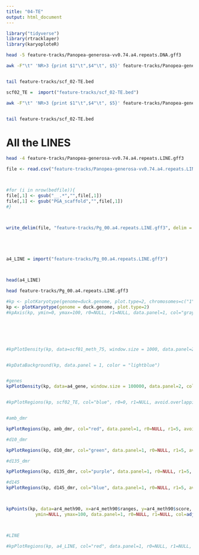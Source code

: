 ```yaml
---
title: "04-TE"
output: html_document
---
```

```r
library("tidyverse")
library(rtracklayer)
library(karyoploteR)
```





```bash
head -5 feature-tracks/Panopea-generosa-vv0.74.a4.repeats.DNA.gff3
```


```bash

awk -F"\t" 'NR>3 {print $1"\t",$4"\t", $5}' feature-tracks/Panopea-generosa-vv0.74.a4.repeats.DNA.gff3 | sed 's/PGA_scaffold2__36_contigs__length_69596280/2/g' | grep -v "scaffold" > feature-tracks/scf_02-TE.bed


tail feature-tracks/scf_02-TE.bed
```



```r
scf02_TE =  import("feature-tracks/scf_02-TE.bed")

```

```bash

awk -F"\t" 'NR>3 {print $1"\t",$4"\t", $5}' feature-tracks/Panopea-generosa-vv0.74.a4.repeats.DNA.gff3 | sed 's/PGA_scaffold2__36_contigs__length_69596280/2/g' | grep -v "scaffold" > feature-tracks/scf_02-TE.bed


tail feature-tracks/scf_02-TE.bed


```


# All the LINES

```bash
head -4 feature-tracks/Panopea-generosa-vv0.74.a4.repeats.LINE.gff3
```







```r
file <- read.csv("feature-tracks/Panopea-generosa-vv0.74.a4.repeats.LINE.gff3", header = FALSE, sep = "\t")



#for (i in nrow(bedfile)){
file[,1] <- gsub("__.*","",file[,1])
file[,1] <- gsub("PGA_scaffold","",file[,1])
#}



write_delim(file, "feature-tracks/Pg_00.a4.repeats.LINE.gff3", delim = "\t", col_names = FALSE)





a4_LINE = import("feature-tracks/Pg_00.a4.repeats.LINE.gff3")



head(a4_LINE)
```


```bash
head feature-tracks/Pg_00.a4.repeats.LINE.gff3

```





```r
#kp <- plotKaryotype(genome=duck.genome, plot.type=2, chromosomes=c("1", "2" ))
kp <- plotKaryotype(genome = duck.genome, plot.type=2)
#kpAxis(kp, ymin=0, ymax=100, r0=NULL, r1=NULL, data.panel=1, col="gray50", cex=0.5)






#kpPlotDensity(kp, data=scf01_meth_75, window.size = 1000, data.panel=2, col=adjustcolor("green", 0.5), lwd=0.5, border=adjustcolor("green", 0.5), r0=0, r1=1) 


#kpDataBackground(kp, data.panel = 1, color = "lightblue")


#genes   
kpPlotDensity(kp, data=a4_gene, window.size = 100000, data.panel=2, col="lightgrey", r0=0, r1=1.5)  


#kpPlotRegions(kp, scf02_TE, col="blue", r0=0, r1=NULL, avoid.overlapping = TRUE, num.layers = 5)


#amb_dmr

kpPlotRegions(kp, amb_dmr, col="red", data.panel=1, r0=NULL, r1=5, avoid.overlapping = TRUE, num.layers = 5)

#d10_dmr

kpPlotRegions(kp, d10_dmr, col="green", data.panel=1, r0=NULL, r1=5, avoid.overlapping = TRUE, num.layers = 5)

#d135_dmr

kpPlotRegions(kp, d135_dmr, col="purple", data.panel=1, r0=NULL, r1=5, avoid.overlapping = TRUE, num.layers = 5)

#d145
kpPlotRegions(kp, d145_dmr, col="blue", data.panel=1, r0=NULL, r1=5, avoid.overlapping = TRUE, num.layers = 5)



kpPoints(kp, data=ar4_meth90, x=ar4_meth90$ranges, y=ar4_meth90$score,
           ymin=NULL, ymax=100, data.panel=1, r0=NULL, r1=NULL, col=adjustcolor("dark blue"), pch=".", cex=1)



#LINE

#kpPlotRegions(kp, a4_LINE, col="red", data.panel=1, r0=NULL, r1=NULL, avoid.overlapping = FALSE, num.layers = NULL)

```

